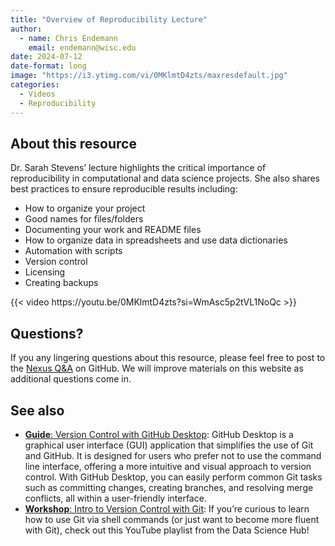 ```yaml
---
title: "Overview of Reproducibility Lecture"
author: 
  - name: Chris Endemann
    email: endemann@wisc.edu
date: 2024-07-12
date-format: long
image: "https://i3.ytimg.com/vi/0MKlmtD4zts/maxresdefault.jpg"
categories:
  - Videos
  - Reproducibility
---
```

## About this resource
Dr. Sarah Stevens' lecture highlights the critical importance of reproducibility in computational and data science projects. She also shares best practices to ensure reproducible results including:

- How to organize your project
- Good names for files/folders
- Documenting your work and README files
- How to organize data in spreadsheets and use data dictionaries
- Automation with scripts
- Version control
- Licensing
- Creating backups

{{< video https://youtu.be/0MKlmtD4zts?si=WmAsc5p2tVL1NoQc >}}

## Questions?
If you any lingering questions about this resource, please feel free to post to the [Nexus Q&A](https://github.com/UW-Madison-DataScience/ML-X-Nexus/discussions/categories/q-a) on GitHub. We will improve materials on this website as additional questions come in.

## See also
- [**Guide**: Version Control with GitHub Desktop](https://uw-madison-datascience.github.io/ML-X-Nexus/Learn/Guides/Github-desktop.html): GitHub Desktop is a graphical user interface (GUI) application that simplifies the use of Git and GitHub. It is designed for users who prefer not to use the command line interface, offering a more intuitive and visual approach to version control. With GitHub Desktop, you can easily perform common Git tasks such as committing changes, creating branches, and resolving merge conflicts, all within a user-friendly interface.
- [**Workshop**: Intro to Version Control with Git](https://uw-madison-datascience.github.io/ML-X-Nexus/Learn/Videos/Intro-git-github.html): If you're curious to learn how to use Git via shell commands (or just want to become more fluent with Git), check out this YouTube playlist from the Data Science Hub!
